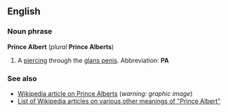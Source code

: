 ==English==
===Noun phrase===
'''Prince Albert''' (''plural'' '''Prince Alberts''')

#A [[piercing]] through the [[glans penis]].  Abbreviation: '''PA'''

===See also===
*[[w:Prince Albert piercing|Wikipedia article on Prince Alberts]] (''warning: graphic image'')
*[[w:Prince Albert|List of Wikipedia articles on various other meanings of "Prince Albert"]]
